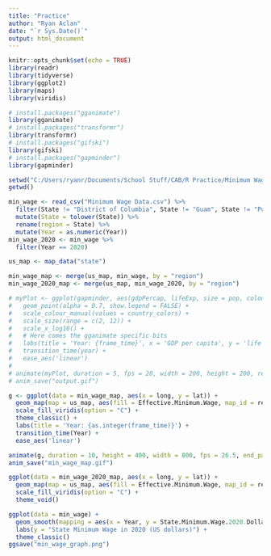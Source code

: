 ```yaml
---
title: "Practice"
author: "Ryan Aclan"
date: "`r Sys.Date()`"
output: html_document
---
```


```r
knitr::opts_chunk$set(echo = TRUE)
library(readr)
library(tidyverse)
library(ggplot2)
library(maps)
library(viridis)

# install.packages("gganimate")
library(gganimate)
# install.packages("transformr")
library(transformr)
# install.packages("gifski")
library(gifski)
# install.packages("gapminder")
library(gapminder)
```

```r
setwd("C:/Users/ryanr/Documents/School Stuff/CAB/R Practice/Minimum Wage")
getwd()

min_wage <- read_csv("Minimum Wage Data.csv") %>%
  filter(State != "District of Columbia", State != "Guam", State != "Puerto Rico", State != "U.S. Virgin Islands") %>%
  mutate(State = tolower(State)) %>%
  rename(region = State) %>%
  mutate(Year = as.numeric(Year))
min_wage_2020 <- min_wage %>%
  filter(Year == 2020)
```

```r
us_map <- map_data("state")

min_wage_map <- merge(us_map, min_wage, by = "region")
min_wage_2020_map <- merge(us_map, min_wage_2020, by = "region")
```

```r
# myPlot <- ggplot(gapminder, aes(gdpPercap, lifeExp, size = pop, colour = country)) +
#   geom_point(alpha = 0.7, show.legend = FALSE) +
#   scale_colour_manual(values = country_colors) +
#   scale_size(range = c(2, 12)) +
#   scale_x_log10() +
#   # Here comes the gganimate specific bits
#   labs(title = 'Year: {frame_time}', x = 'GDP per capita', y = 'life expectancy') +
#   transition_time(year) +
#   ease_aes('linear')
# 
# animate(myPlot, duration = 5, fps = 20, width = 200, height = 200, renderer = gifski_renderer())
# anim_save("output.gif")
```

```r
g <- ggplot(data = min_wage_map, aes(x = long, y = lat)) +
  geom_map(map = us_map, aes(fill = Effective.Minimum.Wage, map_id = region)) +
  scale_fill_viridis(option = "C") +
  theme_classic() +
  labs(title = 'Year: {as.integer(frame_time)}') +
  transition_time(Year) +
  ease_aes('linear')

animate(g, duration = 10, height = 400, width = 800, fps = 26.5, end_pause = 130, renderer = gifski_renderer())
anim_save("min_wage_map.gif")
```

```r
ggplot(data = min_wage_2020_map, aes(x = long, y = lat)) + 
  geom_map(map = us_map, aes(fill = Effective.Minimum.Wage, map_id = region)) +
  scale_fill_viridis(option = "C") +
  theme_void()
```

```r
ggplot(data = min_wage) + 
  geom_smooth(mapping = aes(x = Year, y = State.Minimum.Wage.2020.Dollars)) +
  labs(y = "State Minimum Wage in 2020 (US dollars)") +
  theme_classic()
ggsave("min_wage_graph.png")
```